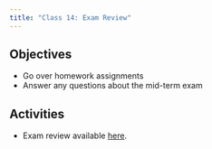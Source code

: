 ```yaml
---
title: "Class 14: Exam Review"
---
```


## Objectives
- Go over homework assignments
- Answer any questions about the mid-term exam
 
## Activities
- Exam review available [here](/resources/exam-review1.html).
